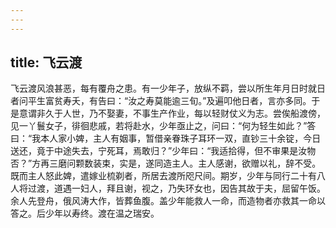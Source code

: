 ```yaml
---
---
---
```

title: 飞云渡
---




飞云渡风浪甚恶，每有覆舟之患。有一少年子，放纵不羁，尝以所生年月日时就日者问平生富贫寿夭，有告曰：“汝之寿莫能逾三旬。”及遍叩他日者，言亦多同。于是意谓非久于人世，乃不娶妻，不事生产作业，每以轻财仗义为志。尝俟船渡傍，见一丫鬟女子，徘徊悲戚，若将赴水，少年亟止之，问曰：“何为轻生如此？”答曰：“我本人家小婢，主人有姻事，暂借亲眷珠子耳环一双，直钞三十余锭，今日送还，竟于中途失去，宁死耳，焉敢归？”少年曰：“我适拾得，但不审果是汝物否？”方再三磨问颗数装束，实是，遂同造主人。主人感谢，欲赠以礼，辞不受。既而主人怒此婢，遣嫁业梳剃者，所居去渡所咫尺间。期岁，少年与同行二十有八人将过渡，道遇一妇人，拜且谢，视之，乃失环女也，因告其故于夫，屈留午饭。余人先登舟，俄风涛大作，皆葬鱼腹。盖少年能救人一命，而造物者亦救其一命以答之。后少年以寿终。渡在温之瑞安。